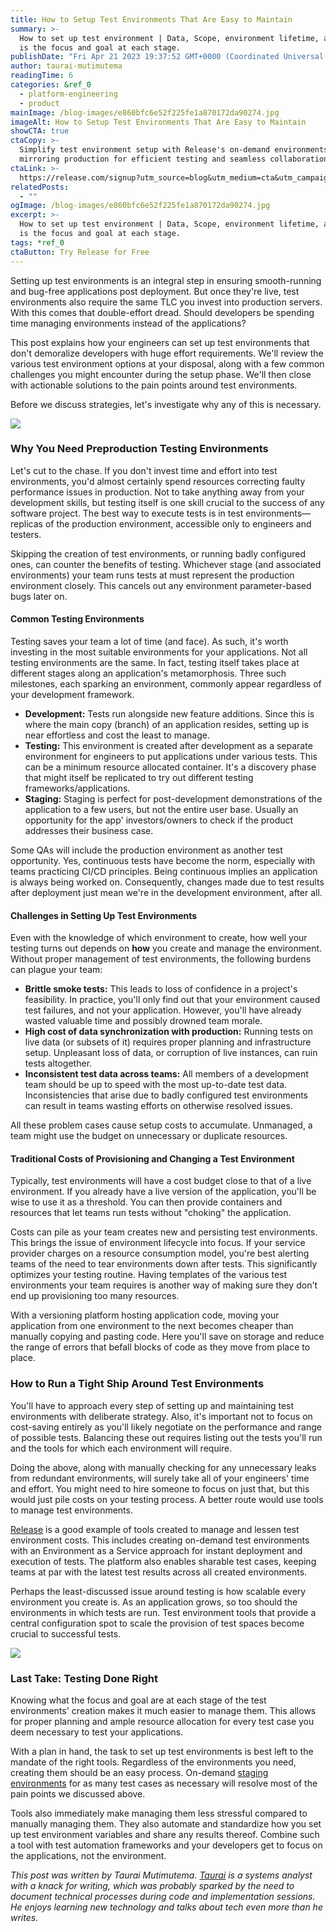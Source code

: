 ```yaml
---
title: How to Setup Test Environments That Are Easy to Maintain
summary: >-
  How to set up test environment | Data, Scope, environment lifetime, and what
  is the focus and goal at each stage.
publishDate: "Fri Apr 21 2023 19:37:52 GMT+0000 (Coordinated Universal Time)"
author: taurai-mutimutema
readingTime: 6
categories: &ref_0
  - platform-engineering
  - product
mainImage: /blog-images/e860bfc6e52f225fe1a870172da90274.jpg
imageAlt: How to Setup Test Environments That Are Easy to Maintain
showCTA: true
ctaCopy: >-
  Simplify test environment setup with Release's on-demand environments
  mirroring production for efficient testing and seamless collaboration.
ctaLink: >-
  https://release.com/signup?utm_source=blog&utm_medium=cta&utm_campaign=blog-cta&utm_content=setup-test-environment
relatedPosts:
  - ""
ogImage: /blog-images/e860bfc6e52f225fe1a870172da90274.jpg
excerpt: >-
  How to set up test environment | Data, Scope, environment lifetime, and what
  is the focus and goal at each stage.
tags: *ref_0
ctaButton: Try Release for Free
---
```


Setting up test environments is an integral step in ensuring smooth-running and bug-free applications post deployment. But once they're live, test environments also require the same TLC you invest into production servers. With this comes that double-effort dread. Should developers be spending time managing environments instead of the applications?

This post explains how your engineers can set up test environments that don't demoralize developers with huge effort requirements. We'll review the various test environment options at your disposal, along with a few common challenges you might encounter during the setup phase. We'll then close with actionable solutions to the pain points around test environments.

Before we discuss strategies, let's investigate why any of this is necessary.

![](/blog-images/b01106eda919a6d670bc40cc5374a2b5.png)

### Why You Need Preproduction Testing Environments

Let's cut to the chase. If you don't invest time and effort into test environments, you'd almost certainly spend resources correcting faulty performance issues in production. Not to take anything away from your development skills, but testing itself is one skill crucial to the success of any software project. The best way to execute tests is in test environments—replicas of the production environment, accessible only to engineers and testers.

Skipping the creation of test environments, or running badly configured ones, can counter the benefits of testing. Whichever stage (and associated environments) your team runs tests at must represent the production environment closely. This cancels out any environment parameter-based bugs later on.

#### Common Testing Environments

Testing saves your team a lot of time (and face). As such, it's worth investing in the most suitable environments for your applications. Not all testing environments are the same. In fact, testing itself takes place at different stages along an application's metamorphosis. Three such milestones, each sparking an environment, commonly appear regardless of your development framework.

- **Development:** Tests run alongside new feature additions. Since this is where the main copy (branch) of an application resides, setting up is near effortless and cost the least to manage.
- **Testing:** This environment is created after development as a separate environment for engineers to put applications under various tests. This can be a minimum resource allocated container. It's a discovery phase that might itself be replicated to try out different testing frameworks/applications.
- **Staging:** Staging is perfect for post-development demonstrations of the application to a few users, but not the entire user base. Usually an opportunity for the app' investors/owners to check if the product addresses their business case.

Some QAs will include the production environment as another test opportunity. Yes, continuous tests have become the norm, especially with teams practicing CI/CD principles. Being continuous implies an application is always being worked on. Consequently, changes made due to test results after deployment just mean we're in the development environment, after all.

#### Challenges in Setting Up Test Environments

Even with the knowledge of which environment to create, how well your testing turns out depends on **how** you create and manage the environment. Without proper management of test environments, the following burdens can plague your team:

- **Brittle smoke tests:** This leads to loss of confidence in a project's feasibility. In practice, you'll only find out that your environment caused test failures, and not your application. However, you'll have already wasted valuable time and possibly drowned team morale.
- **High cost of data synchronization with production:** Running tests on live data (or subsets of it) requires proper planning and infrastructure setup. Unpleasant loss of data, or corruption of live instances, can ruin tests altogether.
- **Inconsistent test data across teams:** All members of a development team should be up to speed with the most up-to-date test data. Inconsistencies that arise due to badly configured test environments can result in teams wasting efforts on otherwise resolved issues.

All these problem cases cause setup costs to accumulate. Unmanaged, a team might use the budget on unnecessary or duplicate resources.

#### Traditional Costs of Provisioning and Changing a Test Environment

Typically, test environments will have a cost budget close to that of a live environment. If you already have a live version of the application, you'll be wise to use it as a threshold. You can then provide containers and resources that let teams run tests without "choking" the application.

Costs can pile as your team creates new and persisting test environments. This brings the issue of environment lifecycle into focus. If your service provider charges on a resource consumption model, you're best alerting teams of the need to tear environments down after tests. This significantly optimizes your testing routine. Having templates of the various test environments your team requires is another way of making sure they don't end up provisioning too many resources.

With a versioning platform hosting application code, moving your application from one environment to the next becomes cheaper than manually copying and pasting code. Here you'll save on storage and reduce the range of errors that befall blocks of code as they move from place to place.

### How to Run a Tight Ship Around Test Environments

You'll have to approach every step of setting up and maintaining test environments with deliberate strategy. Also, it's important not to focus on cost-saving entirely as you'll likely negotiate on the performance and range of possible tests. Balancing these out requires listing out the tests you'll run and the tools for which each environment will require.

Doing the above, along with manually checking for any unnecessary leaks from redundant environments, will surely take all of your engineers' time and effort. You might need to hire someone to focus on just that, but this would just pile costs on your testing process. A better route would use tools to manage test environments.

[Release](https://release.com/) is a good example of tools created to manage and lessen test environment costs. This includes creating on-demand test environments with an Environment as a Service approach for instant deployment and execution of tests. The platform also enables sharable test cases, keeping teams at par with the latest test results across all created environments.

Perhaps the least-discussed issue around testing is how scalable every environment you create is. As an application grows, so too should the environments in which tests are run. Test environment tools that provide a central configuration spot to scale the provision of test spaces become crucial to successful tests.

![](/blog-images/3f26cfb9856a36c12ece5ceddc1fd660.png)

### Last Take: Testing Done Right

Knowing what the focus and goal are at each stage of the test environments' creation makes it much easier to manage them. This allows for proper planning and ample resource allocation for every test case you deem necessary to test your applications.

With a plan in hand, the task to set up test environments is best left to the mandate of the right tools. Regardless of the environments you need, creating them should be an easy process. On-demand [staging environments](https://release.com/staging-environments) for as many test cases as necessary will resolve most of the pain points we discussed above.

Tools also immediately make managing them less stressful compared to manually managing them. They also automate and standardize how you set up test environment variables and share any results thereof. Combine such a tool with test automation frameworks and your developers get to focus on the applications, not the environment.

_This post was written by Taurai Mutimutema._ [_Taurai_](https://twitter.com/rusiqe) _is a systems analyst with a knack for writing, which was probably sparked by the need to document technical processes during code and implementation sessions. He enjoys learning new technology and talks about tech even more than he writes._
